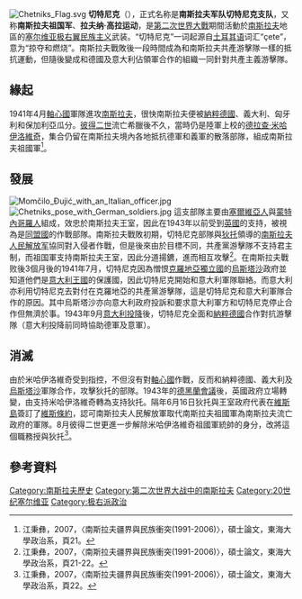 {{expand|time=2017-12-06T21:29:54+00:00}}
[[File:Chetniks_Flag.svg|thumb]]
'''切特尼克'''（{{lang-sr|Četnici}}），正式名称是'''南斯拉夫军队切特尼克支队'''，又称'''南斯拉夫祖国军'''、'''拉夫纳·高拉运动'''，是[[第二次世界大戰|第二次世界大戰]]期間活動於[[南斯拉夫|南斯拉夫]]地區的[[塞尔维亚人|塞尔维亚]][[极右翼|极右翼]][[民族主义|民族主义]]武装。“切特尼克”一词起源自[[土耳其语|土耳其语]]词汇“çete”，意为“掠夺和燃烧”。南斯拉夫戰敗後一段時間成為和南斯拉夫共產游擊隊一樣的抵抗運動，但隨後變成和德國及意大利佔領軍合作的組織一同針對共產主義游擊隊。

== 緣起 ==
1941年4月[[軸心國|軸心國]]軍隊進攻[[南斯拉夫王國|南斯拉夫]]，很快南斯拉夫便被[[納粹德國|納粹德國]]、義大利、匈牙利和保加利亞瓜分。[[彼得二世_(南斯拉夫)|彼得二世]]流亡希臘後不久，當時仍是陸軍上校的[[德拉查·米哈伊洛維奇|德拉查·米哈伊洛維奇]]，集合仍留在南斯拉夫境內各地抵抗德軍和義軍的散落部隊，組成南斯拉夫祖國軍<ref>江秉彝，2007，〈南斯拉夫疆界與民族衝突(1991-2006)〉，碩士論文，東海大學政治系，頁21。</ref>。

== 發展 ==
[[File:Momčilo_Đujić_with_an_Italian_officer.jpg|thumb]]
[[File:Chetniks_pose_with_German_soldiers.jpg|thumb]]
這支部隊主要由[[塞爾維亞人|塞爾維亞人]]與[[蒙特內哥羅人|蒙特內哥羅人]]組成，效忠於南斯拉夫王室，因此在1943年以前受到[[英國|英國]]的支持，被視為是[[同盟國_(第二次世界大戰)|同盟國]]的作戰部隊。南斯拉夫戰敗初期，切特尼克部隊與[[狄托|狄托]]領導的[[南斯拉夫人民解放军和游击队|南斯拉夫人民解放军]]協同對入侵者作戰，但是後來由於目標不同，共產黨游擊隊不支持君主制，而祖国軍支持南斯拉夫王室，因此分道揚鑣，進而相互攻擊<ref>江秉彝，2007，〈南斯拉夫疆界與民族衝突(1991-2006)〉，碩士論文，東海大學政治系，頁21-22。</ref>。在南斯拉夫戰败後3個月後的1941年7月，切特尼克因為憎恨[[克羅地亞獨立國|克羅地亞獨立國]]的[[烏斯塔沙|烏斯塔沙]]政府並知道他們是[[意大利王國_(1861年-1946年)|意大利王國]]的保護國，因此切特尼克開始和意大利軍隊聯絡。而意大利亦利用切特尼克去對付在克羅地亞的共產黨游擊隊，這是切特尼克和意大利軍隊合作的原因。其中烏斯塔沙亦向意大利政府投訴和要求意大利軍方和切特尼克停止合作但無濟於事。1943年9月[[意大利投降|意大利投降]]後，切特尼克全面和[[納粹德國|納粹德國]]合作對抗游擊隊（意大利投降前同時協助德軍及意軍）。

== 消滅 ==
由於米哈伊洛維奇受到指控，不但沒有對[[軸心國|軸心國]]作戰，反而和納粹德國、義大利及[[烏斯塔沙|烏斯塔沙]]軍隊合作，攻擊狄托的部隊。1943年的[[德黑蘭會議|德黑蘭會議]]後，英國政府立場轉變，由支持米哈伊洛維奇轉為支持狄托。隔年6月16日狄托與王室政府代表{{Link-en|伊万·苏巴西奇|Ivan Šubašić|伊万·苏巴西奇}}在[[維斯島|維斯島]]簽訂了[[維斯條約|維斯條約]]，認可南斯拉夫人民解放軍取代南斯拉夫祖國軍為南斯拉夫流亡政府的軍隊。8月彼得二世更進一步解除米哈伊洛維奇祖國軍統帥的身分，改將這個職務授與狄托<ref>江秉彝，2007，〈南斯拉夫疆界與民族衝突(1991-2006)〉，碩士論文，東海大學政治系，頁22。</ref>。

== 參考資料 ==
{{reflist}}

[[Category:南斯拉夫歷史|Category:南斯拉夫歷史]]
[[Category:第二次世界大战中的南斯拉夫|Category:第二次世界大战中的南斯拉夫]]
[[Category:20世纪塞尔维亚|Category:20世纪塞尔维亚]]
[[Category:极右派政治|Category:极右派政治]]